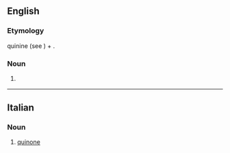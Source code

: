 ==English==

===Etymology===
{{lena}} {{term|chinium}} quinine (see {{term|chinoidine}}) + {{term|-one}}.

===Noun===
{{en-noun}}

# {{chemistry}} {{dated form of|quinone}}

{{Webster 1913}}

----

==Italian==

===Noun===
{{it-noun|chinon|m|e|i}}

# {{organic chemistry|lang=it}} [[quinone]]